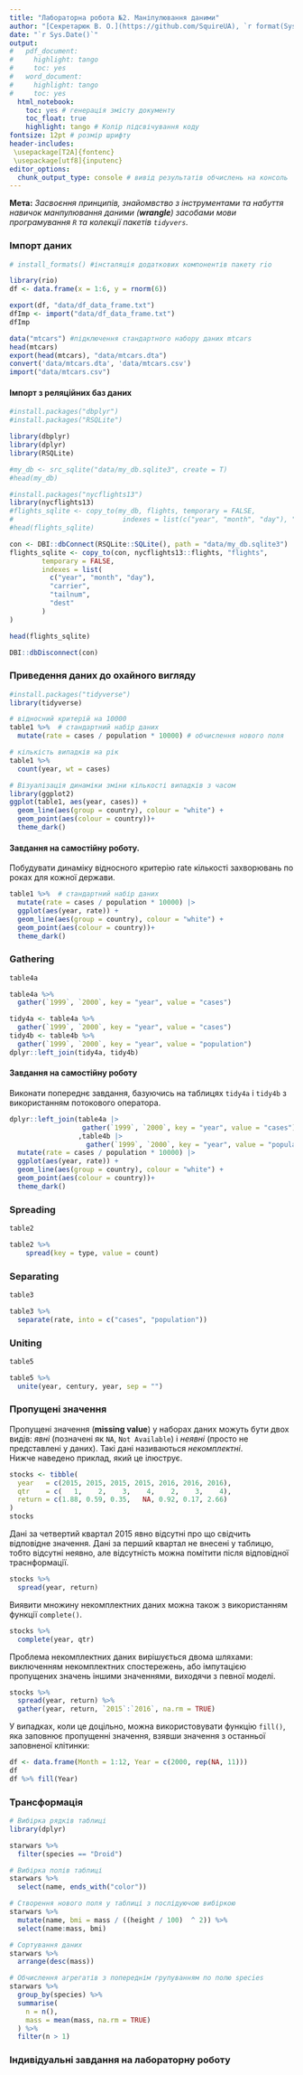 ```yaml
---
title: "Лабораторна робота №2. Маніпулювання даними"
author: "[Секретарюк В. О.](https://github.com/SquireUA), `r format(Sys.time(), '%Y')`"
date: "`r Sys.Date()`"
output:
#   pdf_document:
#     highlight: tango
#     toc: yes
#   word_document:
#     highlight: tango
#     toc: yes
  html_notebook:
    toc: yes # генерація змісту документу
    toc_float: true
    highlight: tango # Колір підсвічування коду
fontsize: 12pt # розмір шрифту
header-includes:
 \usepackage[T2A]{fontenc}
 \usepackage[utf8]{inputenc}
editor_options: 
  chunk_output_type: console # вивід результатів обчислень на консоль
---
```


__Мета:__ _Засвоєння принципів, знайомвство з інструментами та набуття навичок манпулювання даними (__wrangle__) засобами мови програмування `R` та колекції пакетів `tidyvers`._ 

### Імпорт даних

```r
# install_formats() #інсталяція додаткових компонентів пакету rio

library(rio)
df <- data.frame(x = 1:6, y = rnorm(6))

export(df, "data/df_data_frame.txt")
dfImp <- import("data/df_data_frame.txt")
dfImp

```

```r

data("mtcars") #підключення стандартного набору даних mtcars
head(mtcars)
export(head(mtcars), "data/mtcars.dta")
convert('data/mtcars.dta', 'data/mtcars.csv')
import("data/mtcars.csv")

```

#### Імпорт з реляційних баз даних

```r
#install.packages("dbplyr")
#install.packages("RSQLite")

library(dbplyr)
library(dplyr)
library(RSQLite)

#my_db <- src_sqlite("data/my_db.sqlite3", create = T)
#head(my_db)
```

```r
#install.packages("nycflights13")
library(nycflights13)
#flights_sqlite <- copy_to(my_db, flights, temporary = FALSE, 
#                           indexes = list(c("year", "month", "day"), "carrier", "tailnum"))
#head(flights_sqlite)
```

```r
con <- DBI::dbConnect(RSQLite::SQLite(), path = "data/my_db.sqlite3")
flights_sqlite <- copy_to(con, nycflights13::flights, "flights",
        temporary = FALSE, 
        indexes = list(
          c("year", "month", "day"), 
          "carrier", 
          "tailnum",
          "dest"
        )
)

head(flights_sqlite)
```

```r
DBI::dbDisconnect(con)
```

### Приведення даних до охайного вигляду

```r
#install.packages("tidyverse")
library(tidyverse)
```

```r
# відносний критерій на 10000
table1 %>%  # стандартний набір даних
  mutate(rate = cases / population * 10000) # обчислення нового поля
```

```r
# кількість випадків на рік
table1 %>% 
  count(year, wt = cases)
```

```r
# Візуалізація динаміки зміни кількості випадків з часом
library(ggplot2)
ggplot(table1, aes(year, cases)) + 
  geom_line(aes(group = country), colour = "white") + 
  geom_point(aes(colour = country))+
  theme_dark()
```

#### Завдання на самостійну роботу.

Побудувати динаміку відносного критерію rate кількості захворювань по роках для кожної держави.

```r
table1 %>%  # стандартний набір даних
  mutate(rate = cases / population * 10000) |> 
  ggplot(aes(year, rate)) +
  geom_line(aes(group = country), colour = "white") + 
  geom_point(aes(colour = country))+
  theme_dark()
```

### Gathering

```r
table4a
```

```r
table4a %>% 
  gather(`1999`, `2000`, key = "year", value = "cases")
```

```r
tidy4a <- table4a %>% 
  gather(`1999`, `2000`, key = "year", value = "cases")
tidy4b <- table4b %>% 
  gather(`1999`, `2000`, key = "year", value = "population")
dplyr::left_join(tidy4a, tidy4b)
```

#### Завдання на самостійну роботу

Виконати попереднє завдання, базуючись на таблицях `tidy4a` і `tidy4b` з використанням потокового оператора.


```r
dplyr::left_join(table4a |> 
                  gather(`1999`, `2000`, key = "year", value = "cases")
                 ,table4b |> 
                   gather(`1999`, `2000`, key = "year", value = "population")) |> 
  mutate(rate = cases / population * 10000) |> 
  ggplot(aes(year, rate)) +
  geom_line(aes(group = country), colour = "white") + 
  geom_point(aes(colour = country))+
  theme_dark()
```

### Spreading

```r
table2
```

```r
table2 %>%
    spread(key = type, value = count)
```

### Separating

```r
table3
```

```r
table3 %>% 
  separate(rate, into = c("cases", "population"))
```

### Uniting

```r
table5
```

```r
table5 %>% 
  unite(year, century, year, sep = "")
```


### Пропущені значення

Пропущені значення (__missing value__) у наборах даних можуть бути двох видів: _явні_ (позначені як `NA`, `Not Available`) і _неявні_ (просто не представлені у даних). Такі дані називаються _некомплектні_.   
Нижче наведено приклад, який це ілюструє.  

```r
stocks <- tibble(
  year   = c(2015, 2015, 2015, 2015, 2016, 2016, 2016),
  qtr    = c(   1,    2,    3,    4,    2,    3,    4),
  return = c(1.88, 0.59, 0.35,   NA, 0.92, 0.17, 2.66)
)
stocks
```

Дані за четвертий квартал 2015 явно відсутні про що свідчить відповідне значення. Дані за перший квартал не внесені у таблицю, тобто відсутні неявно, але відсутність можна помітити після відповідної траснформації.  

```r
stocks %>% 
  spread(year, return)
```

Виявити множину некомплектних даних можна також з використанням функції `complete()`.  

```r
stocks %>% 
  complete(year, qtr)
```


Проблема некомплектних даних вирішується двома шляхами: виключенням некомплектних спостережень, або імпутацією пропущених значень іншими значеннями, виходячи з певної моделі.  

```r
stocks %>% 
  spread(year, return) %>% 
  gather(year, return, `2015`:`2016`, na.rm = TRUE)
```

У випадках, коли це доцільно, можна використовувати функцію `fill()`, яка заповнює пропущенні значення, взявши значення з останньої заповненої клітинки:  

```r
df <- data.frame(Month = 1:12, Year = c(2000, rep(NA, 11)))
df
df %>% fill(Year)
```

### Трансформація

```r
# Вибірка рядків таблиці
library(dplyr)

starwars %>% 
  filter(species == "Droid")
```

```r
# Вибірка полів таблиці
starwars %>% 
  select(name, ends_with("color"))
```

```r
# Створення нового поля у таблиці з послідуючою вибіркою
starwars %>% 
  mutate(name, bmi = mass / ((height / 100)  ^ 2)) %>%
  select(name:mass, bmi)
```

```r
# Сортування даних
starwars %>% 
  arrange(desc(mass))
```

```r
# Обчислення агрегатів з попереднім групуванням по полю species
starwars %>%
  group_by(species) %>%
  summarise(
    n = n(),
    mass = mean(mass, na.rm = TRUE)
  ) %>%
  filter(n > 1)
```

### Індивідуальні завдання на лабораторну роботу





